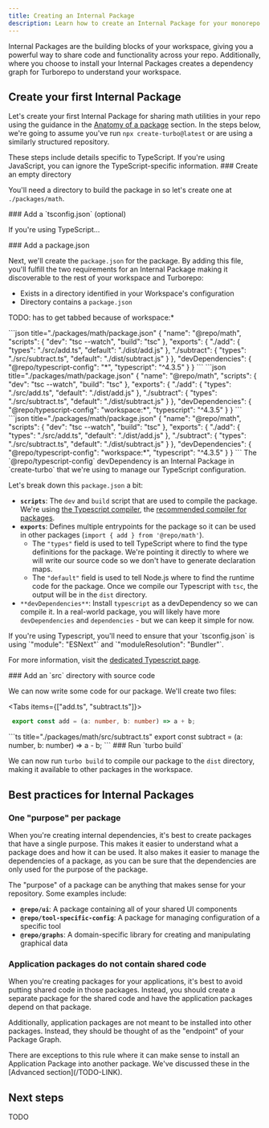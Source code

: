 ```yaml
---
title: Creating an Internal Package
description: Learn how to create an Internal Package for your monorepo.
---
```



Internal Packages are the building blocks of your workspace, giving you a powerful way to share code and functionality across your repo. Additionally, where you choose to install your Internal Packages creates a dependency graph for Turborepo to understand your workspace.

## Create your first Internal Package

Let's create your first Internal Package for sharing math utilities in your repo using the guidance in the [Anatomy of a package](/repo/docs/crafting-your-repository/structuring-a-repo#anatomy-of-a-package) section. In the steps below, we're going to assume you've run `npx create-turbo@latest` or are using a similarly structured repository.

<Callout type="good-to-know">
These steps include details specific to TypeScript. If you're using JavaScript, you can ignore the TypeScript-specific information.
</Callout>

<Steps>
<Step>
### Create an empty directory

You'll need a directory to build the package in so let's create one at `./packages/math`.

</Step>
<Step>
  ### Add a `tsconfig.json` (optional)

If you're using TypeScript...

</Step>
<Step>
### Add a package.json

Next, we'll create the `package.json` for the package. By adding this file, you'll fulfill the two requirements for an Internal Package making it discoverable to the rest of your workspace and Turborepo:

- Exists in a directory identified in your Workspace's configuration
- Directory contains a `package.json`

TODO: has to get tabbed because of workspace:\*

<PackageManagerTabs>
<Tab>
```json title="./packages/math/package.json"
{
  "name": "@repo/math",
  "scripts": {
    "dev": "tsc --watch",
    "build": "tsc"
  },
  "exports": {
    "./add": {
      "types": "./src/add.ts",
      "default": "./dist/add.js"
    },
    "./subtract": {
      "types": "./src/subtract.ts",
      "default": "./dist/subtract.js"
    }
  },
  "devDependencies": {
    "@repo/typescript-config": "*",
    "typescript": "^4.3.5"
  }
}
```
</Tab>
<Tab>
```json title="./packages/math/package.json"
{
  "name": "@repo/math",
  "scripts": {
    "dev": "tsc --watch",
    "build": "tsc"
  },
  "exports": {
    "./add": {
      "types": "./src/add.ts",
      "default": "./dist/add.js"
    },
    "./subtract": {
      "types": "./src/subtract.ts",
      "default": "./dist/subtract.js"
    }
  },
  "devDependencies": {
    "@repo/typescript-config": "workspace:*",
    "typescript": "^4.3.5"
  }
}
```
</Tab>
<Tab>
```json title="./packages/math/package.json"
{
  "name": "@repo/math",
  "scripts": {
    "dev": "tsc --watch",
    "build": "tsc"
  },
  "exports": {
    "./add": {
      "types": "./src/add.ts",
      "default": "./dist/add.js"
    },
    "./subtract": {
      "types": "./src/subtract.ts",
      "default": "./dist/subtract.js"
    }
  },
  "devDependencies": {
    "@repo/typescript-config": "workspace:*",
    "typescript": "^4.3.5"
  }
}
```
</Tab>
</PackageManagerTabs>

<Callout type="info">
The `@repo/typescript-config` devDependency is an Internal Package in `create-turbo` that we're using to manage our TypeScript configuration.
</Callout>

Let's break down this `package.json` a bit:

- **`scripts`**: The `dev` and `build` script that are used to compile the package. We're using [the Typescript compiler](https://www.typescriptlang.org/docs/handbook/compiler-options.html), the [recommended compiler for packages](/TODO-LINK).
- **`exports`**: Defines multiple entrypoints for the package so it can be used in other packages (`import { add } from '@repo/math'`).
  - The `"types"` field is used to tell TypeScript where to find the type definitions for the package. We're pointing it directly to where we will write our source code so we don't have to generate declaration maps.
  - The `"default"` field is used to tell Node.js where to find the runtime code for the package. Once we compile our Typescript with `tsc`, the output will be in the `dist` directory.
- `**devDependencies**`: Install `typescript` as a devDependency so we can compile it. In a real-world package, you will likely have more `devDependencies` and `dependencies` - but we can keep it simple for now.

<Callout>
If you're using Typescript, you'll need to ensure that your `tsconfig.json` is using `"module": "ESNext"` and `"moduleResolution": "Bundler"`.

For more information, visit the [dedicated Typescript page](/TODO-LINK).

</Callout>
</Step>
<Step>
### Add an `src` directory with source code

We can now write some code for our package. We'll create two files:

<Tabs items={["add.ts", "subtract.ts"]}>
<Tab value="add.ts">
```ts title="./packages/math/src/add.ts"
 export const add = (a: number, b: number) => a + b;
```
</Tab>
<Tab value="subtract.ts">
```ts title="./packages/math/src/subtract.ts"
 export const subtract = (a: number, b: number) => a - b;
```
</Tab>
</Tabs>

</Step>
<Step>
### Run `turbo build`

We can now run `turbo build` to compile our package to the `dist` directory, making it available to other packages in the workspace.

</Step>
</Steps>

## Best practices for Internal Packages

### One "purpose" per package

When you're creating internal dependencies, it's best to create packages that have a single purpose. This makes it easier to understand what a package does and how it can be used. It also makes it easier to manage the dependencies of a package, as you can be sure that the dependencies are only used for the purpose of the package.

The "purpose" of a package can be anything that makes sense for your repository. Some examples include:

- **`@repo/ui`**: A package containing all of your shared UI components
- **`@repo/tool-specific-config`**: A package for managing configuration of a specific tool
- **`@repo/graphs`**: A domain-specific library for creating and manipulating graphical data

### Application packages do not contain shared code

When you're creating packages for your applications, it's best to avoid putting shared code in those packages. Instead, you should create a separate package for the shared code and have the application packages depend on that package.

Additionally, application packages are not meant to be installed into other packages. Instead, they should be thought of as the "endpoint" of your Package Graph.

<Callout type="info">
There are exceptions to this rule where it can make sense to install an Application Package into another package. We've discussed these in the [Advanced section](/TODO-LINK).
</Callout>

## Next steps

TODO
